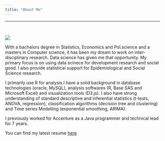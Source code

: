 ```yaml
---
title: "About Me"
---
```

---
<style>

</style>

<br>

![](profile.jpg)
<br>


With a bachelors degree in Statistics, Economics and Pol.science and a masters in Computer science, it has been my dream to work on inter-disciplinary research. Data science has given me that opportunity. My primary focus is on using data scinece for development research and social good.  I also provide statistical support for Epidemiological and Social Science research.

I primarily use R for analysis.I have a solid background in database technologies (oracle, MySQL), analysis softwares (R, Base SAS and Microsoft Excel) and visualization tools (D3.js). I also have strong understanding of standard descriptive and inferential statistics (t-tests, ANOVA, regression), classification algorithms (decision tree and clustering) and Time series Modelling (exponential smoothing, ARIMA).

I previously worked for Accenture as a Java programmer and technical lead for 7 years.

You can find my latest resume <html> <a href = "text\resume.pdf"> here </a></html> 
